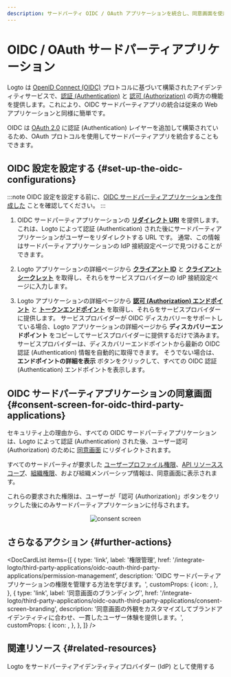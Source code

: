 ```yaml
---
description: サードパーティ OIDC / OAuth アプリケーションを統合し、同意画面を使用して OAuth 認可 (Authorization) を提供します。
---
```



# OIDC / OAuth サードパーティアプリケーション

Logto は [OpenID Connect (OIDC)](https://auth.wiki/openid-connect) プロトコルに基づいて構築されたアイデンティティサービスで、[認証 (Authentication)](https://auth.wiki/authentication) と [認可 (Authorization)](https://auth.wiki/authorization) の両方の機能を提供します。これにより、OIDC サードパーティアプリの統合は従来の Web アプリケーションと同様に簡単です。

OIDC は [OAuth 2.0](https://auth.wiki/oauth-2.0) に認証 (Authentication) レイヤーを追加して構築されているため、OAuth プロトコルを使用してサードパーティアプリを統合することもできます。

## OIDC 設定を設定する \{#set-up-the-oidc-configurations}

:::note
OIDC 設定を設定する前に、[OIDC サードパーティアプリケーションを作成した](/quick-starts/third-party-oidc) ことを確認してください。
:::

1. OIDC サードパーティアプリケーションの [**リダイレクト URI**](/integrate-logto/application-data-structure#redirect-uris) を提供します。これは、Logto によって認証 (Authentication) された後にサードパーティアプリケーションがユーザーをリダイレクトする URL です。
   通常、この情報はサードパーティアプリケーションの IdP 接続設定ページで見つけることができます。

2. Logto アプリケーションの詳細ページから [**クライアント ID**](/integrate-logto/application-data-structure#application-id) と [**クライアントシークレット**](/integrate-logto/application-data-structure#application-secret) を取得し、それらをサービスプロバイダーの IdP 接続設定ページに入力します。

3. Logto アプリケーションの詳細ページから [**認可 (Authorization) エンドポイント**](/integrate-logto/application-data-structure#authorization-endpoint) と [**トークンエンドポイント**](/integrate-logto/application-data-structure#token-endpoint) を取得し、それらをサービスプロバイダーに提供します。
   サービスプロバイダーが OIDC ディスカバリーをサポートしている場合、Logto アプリケーションの詳細ページから **ディスカバリーエンドポイント** をコピーしてサービスプロバイダーに提供するだけで済みます。サービスプロバイダーは、ディスカバリーエンドポイントから最新の OIDC 認証 (Authentication) 情報を自動的に取得できます。
   そうでない場合は、**エンドポイントの詳細を表示** ボタンをクリックして、すべての OIDC 認証 (Authentication) エンドポイントを表示します。

## OIDC サードパーティアプリケーションの同意画面 \{#consent-screen-for-oidc-third-party-applications}

セキュリティ上の理由から、すべての OIDC サードパーティアプリケーションは、Logto によって認証 (Authentication) された後、ユーザー認可 (Authorization) のために [同意画面](/end-user-flows/consent-screen) にリダイレクトされます。

すべてのサードパーティが要求した [ユーザープロファイル権限](/integrate-logto/third-party-applications/oidc-oauth-third-party-applications/permission-management#user-permissions-user-profile-scopes)、[API リソーススコープ](/integrate-logto/third-party-applications/oidc-oauth-third-party-applications/permission-management#api-resource-permissions-api-resource-scopes)、[組織権限](/integrate-logto/third-party-applications/oidc-oauth-third-party-applications/permission-management#organization-permissions-organization-scopes)、および組織メンバーシップ情報は、同意画面に表示されます。

これらの要求された権限は、ユーザーが「認可 (Authorization)」ボタンをクリックした後にのみサードパーティアプリケーションに付与されます。

<center>
  <img src="/img/assets/consent-screen.webp" alt="consent screen" width={500} />
</center>

## さらなるアクション \{#further-actions}

<DocCardList
  items={[
    {
      type: 'link',
      label: '権限管理',
      href: '/integrate-logto/third-party-applications/oidc-oauth-third-party-applications/permission-management',
      description: 'OIDC サードパーティアプリケーションの権限を管理する方法を学びます。',
      customProps: {
        icon: <AuthorizationIcon width={20} height={20} />,
      },
    },
    {
      type: 'link',
      label: '同意画面のブランディング',
      href: '/integrate-logto/third-party-applications/oidc-oauth-third-party-applications/consent-screen-branding',
      description:
        '同意画面の外観をカスタマイズしてブランドアイデンティティに合わせ、一貫したユーザー体験を提供します。',
      customProps: {
        icon: <CustomizationIcon width={20} height={20} />,
      },
    },
  ]}
/>

## 関連リソース \{#related-resources}

<Url href="https://blog.logto.io/logto-as-idp">
  Logto をサードパーティアイデンティティプロバイダー (IdP) として使用する
</Url>
